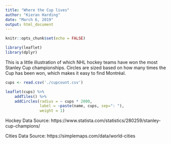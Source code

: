 ```yaml
---
title: "Where the Cup lives"
author: "Kieran Harding"
date: "March 6, 2019"
output: html_document
---
```


```r
knitr::opts_chunk$set(echo = FALSE)
```

```r
library(leaflet)
library(dplyr)
```

This is a little illustration of which NHL hockey teams have won the
most Stanley Cup championships. Circles are sized based on how many 
times the Cup has been won, which makes it easy to find Montréal.

```r
cups <- read.csv('./cupcount.csv')

leaflet(cups) %>%
    addTiles() %>%
    addCircles(radius = ~ cups * 2000, 
               label = ~paste(name, cups, sep=": "), 
               weight = 1)
```


Hockey Data Source: https://www.statista.com/statistics/280259/stanley-cup-champions/

Cities Data Source: https://simplemaps.com/data/world-cities
